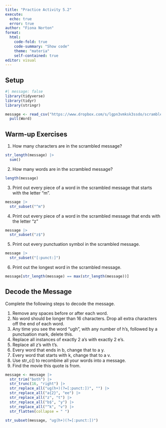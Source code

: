 ```yaml
---
title: "Practice Activity 5.2"
execute:
  echo: true
  error: true 
author: "Fiona Norton"
format: 
  html: 
    code-fold: true
    code-summary: "Show code"
    theme: "materia"
    self-contained: true
editor: visual
---
```


## Setup

```r
#| message: false
library(tidyverse)
library(tidyr)
library(stringr)

message <- read_csv("https://www.dropbox.com/s/lgpn3vmksk3ssdo/scrambled_message.txt?dl=1") %>% 
  pull(Word)
```

## Warm-up Exercises

1.  How many characters are in the scrambled message?

```r
str_length(message) |> 
  sum()
```

2.  How many words are in the scrambled message?

```r
length(message)
```

3.  Print out every piece of a word in the scrambled message that starts with the letter "m".

```r
message |> 
  str_subset("^m")
```

4.  Print out every piece of a word in the scrambled message that ends with the letter "z"

```r
message |> 
  str_subset("z$")
```

5.  Print out every punctuation symbol in the scrambled message.

```r
message |> 
  str_subset("[:punct:]")
```

6.  Print out the longest word in the scrambled message.

```r
message[str_length(message) == max(str_length(message))]
```

## Decode the Message

Complete the following steps to decode the message.

1.  Remove any spaces before or after each word.
2.  No word should be longer than 16 characters. Drop all extra characters off the end of each word.
3.  Any time you see the word "ugh", with any number of h's, followed by a punctuation mark, delete this.
4.  Replace all instances of exactly 2 a's with exactly 2 e's.
5.  Replace all z's with t's.
6.  Every word that ends in b, change that to a y.
7.  Every word that starts with k, change that to a v.
8.  Use str_c() to recombine all your words into a message.
9.  Find the movie this quote is from.

```r
message <- message |> 
  str_trim("both") |> 
  str_trunc(16, "right") |> 
  str_replace_all("ug(h+)(?=[:punct:])", "") |> 
  str_replace_all("a{2}", "ee") |> 
  str_replace_all("z", "t") |> 
  str_replace_all("b$", "y") |> 
  str_replace_all("^k", "v") |> 
  str_flatten(collapse = " ")
```

```r
str_subset(message, "ug(h+)(?=[:punct:])")
```
